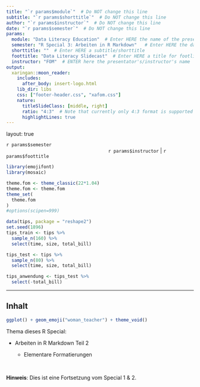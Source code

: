 ```yaml
---
title: "`r params$module`"  # Do NOT change this line
subtitle: "`r params$shorttitle`"  # Do NOT change this line
author: "`r params$instructor`"  # Do NOT change this line
date: "`r params$semester`"  # Do NOT change this line
params:
  module: "Data Literacy Education"  # Enter HERE the name of the presentation/course/module
  semester: "R Special 3: Arbeiten in R Markdown"   # Enter HERE the date/semester/term
  shorttitle: ""  # Enter HERE a subtitle/shorttitle
  foottitle: "Data Literacy Slidecast"  # Enter HERE a title for footline
  instructor: "FOM"  # ENTER here the presentator's/instructor's name
output:
  xaringan::moon_reader:
    includes:
      after_body: insert-logo.html
    lib_dir: libs
    css: ["footer-header.css", "xafom.css"]
    nature:
      titleSlideClass: [middle, right]
      ratio: "4:3"  # Note that currently only 4:3 format is supported
      highlightLines: true
---
```



layout: true
  
<div class="my-header"></div>

<!-- the following lines define the header and the footer line: -->
<div class="my-footer"><span>`r params$semester`    
&emsp;&emsp;&emsp;&emsp;&emsp;&emsp;
&emsp;&emsp;&emsp;&emsp;&emsp;&emsp;&emsp;&emsp;&emsp;&emsp;&emsp;&emsp;&emsp;
`r params$instructor` | `r params$foottitle` </span></div> 

<div class="footer-line"></div>



```r
library(emojifont)
library(mosaic)

theme.fom <- theme_classic(22*1.04)
theme.fom <- theme.fom
theme_set(
  theme.fom  
)
#options(scipen=999)

data(tips, package = "reshape2")
set.seed(1896)
tips_train <- tips %>%
  sample_n(160) %>%
  select(time, size, total_bill)

tips_test <- tips %>%
  sample_n(80) %>%
  select(time, size, total_bill)

tips_anwendung <- tips_test %>%
  select(-total_bill)

```

---

## Inhalt

```r
ggplot() + geom_emoji("woman_teacher") + theme_void()
```


Thema dieses R Special: 


- Arbeiten in R Markdown Teil 2

  - Elementare Formatierungen
  

<br>

**Hinweis**: Dies ist eine Fortsetzung vom Special 1 & 2.
